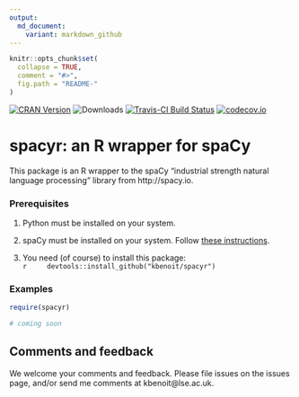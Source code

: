 ```yaml
---
output:
  md_document:
    variant: markdown_github
---
```


```r
knitr::opts_chunk$set(
  collapse = TRUE,
  comment = "#>",
  fig.path = "README-"
)
```

[![CRAN Version](http://www.r-pkg.org/badges/version/spacyr)](http://cran.r-project.org/package=spacyr) ![Downloads](http://cranlogs.r-pkg.org/badges/spacyr) [![Travis-CI Build Status](https://travis-ci.org/kbenoit/spacyr.svg?branch=master)](https://travis-ci.org/kbenoit/spacyr) [![codecov.io](https://codecov.io/github/kbenoit/spacyr/spacyr.svg?branch=master)](https://codecov.io/github/kbenoit/spacyr/coverage.svg?branch=master)

# spacyr: an R wrapper for spaCy

This package is an R wrapper to the spaCy "industrial strength natural language processing" library from http://spacy.io.

### Prerequisites

1.  Python must be installed on your system.  

2.  spaCy must be installed on your system.  Follow [these instructions](http://spacy.io/docs/).

3.  You need (of course) to install this package:  
    ```r
    devtools::install_github("kbenoit/spacyr")
    ```


### Examples

```r
require(spacyr)

# coming soon
```


## Comments and feedback

We welcome your comments and feedback.  Please file issues on the issues page, and/or send me comments at kbenoit@lse.ac.uk.


